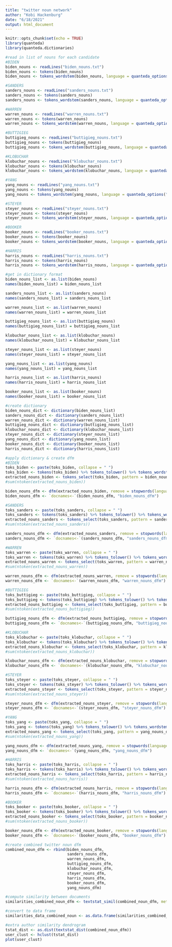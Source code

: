 ```yaml
---
title: "twitter noun network"
author: "Kobi Hackenburg"
date: "6/18/2021"
output: html_document
---
```


```r
knitr::opts_chunk$set(echo = TRUE)
library(quanteda)
library(quanteda.dictionaries)
```

```r
#read in list of nouns for each candidate
#BIDEN
biden_nouns <- readLines("biden_nouns.txt") 
biden_nouns <- tokens(biden_nouns)
biden_nouns <- tokens_wordstem(biden_nouns, language = quanteda_options("language_stemmer"))

#SANDERS
sanders_nouns <- readLines("sanders_nouns.txt") 
sanders_nouns <- tokens(sanders_nouns)
sanders_nouns <- tokens_wordstem(sanders_nouns, language = quanteda_options("language_stemmer"))

#WARREN
warren_nouns <- readLines("warren_nouns.txt") 
warren_nouns <- tokens(warren_nouns)
warren_nouns <- tokens_wordstem(warren_nouns, language = quanteda_options("language_stemmer"))

#BUTTIGIEG
buttigieg_nouns <- readLines("buttigieg_nouns.txt") 
buttigieg_nouns <- tokens(buttigieg_nouns)
buttigieg_nouns <- tokens_wordstem(buttigieg_nouns, language = quanteda_options("language_stemmer"))

#KLOBUCHAR
klobuchar_nouns <- readLines("klobuchar_nouns.txt") 
klobuchar_nouns <- tokens(klobuchar_nouns)
klobuchar_nouns <- tokens_wordstem(klobuchar_nouns, language = quanteda_options("language_stemmer"))

#YANG
yang_nouns <- readLines("yang_nouns.txt") 
yang_nouns <- tokens(yang_nouns)
yang_nouns <- tokens_wordstem(yang_nouns, language = quanteda_options("language_stemmer"))

#STEYER
steyer_nouns <- readLines("steyer_nouns.txt") 
steyer_nouns <- tokens(steyer_nouns)
steyer_nouns <- tokens_wordstem(steyer_nouns, language = quanteda_options("language_stemmer"))

#BOOKER
booker_nouns <- readLines("booker_nouns.txt") 
booker_nouns <- tokens(booker_nouns)
booker_nouns <- tokens_wordstem(booker_nouns, language = quanteda_options("language_stemmer"))

#HARRIS
harris_nouns <- readLines("harris_nouns.txt") 
harris_nouns <- tokens(harris_nouns)
harris_nouns <- tokens_wordstem(harris_nouns, language = quanteda_options("language_stemmer"))

#get in dictionary format
biden_nouns_list <- as.list(biden_nouns)
names(biden_nouns_list) = biden_nouns_list

sanders_nouns_list <- as.list(sanders_nouns)
names(sanders_nouns_list) = sanders_nouns_list

warren_nouns_list <- as.list(warren_nouns)
names(warren_nouns_list) = warren_nouns_list

buttigieg_nouns_list <- as.list(buttigieg_nouns)
names(buttigieg_nouns_list) = buttigieg_nouns_list

klobuchar_nouns_list <- as.list(klobuchar_nouns)
names(klobuchar_nouns_list) = klobuchar_nouns_list

steyer_nouns_list <- as.list(steyer_nouns)
names(steyer_nouns_list) = steyer_nouns_list

yang_nouns_list <- as.list(yang_nouns)
names(yang_nouns_list) = yang_nouns_list

harris_nouns_list <- as.list(harris_nouns)
names(harris_nouns_list) = harris_nouns_list

booker_nouns_list <- as.list(booker_nouns)
names(booker_nouns_list) = booker_nouns_list

#create dictionary
biden_nouns_dict <- dictionary(biden_nouns_list)
sanders_nouns_dict <- dictionary(sanders_nouns_list)
warren_nouns_dict <- dictionary(warren_nouns_list)
buttigieg_nouns_dict <- dictionary(buttigieg_nouns_list)
klobuchar_nouns_dict <- dictionary(klobuchar_nouns_list)
steyer_nouns_dict <- dictionary(steyer_nouns_list)
yang_nouns_dict <- dictionary(yang_nouns_list)
booker_nouns_dict <- dictionary(booker_nouns_list)
harris_nouns_dict <- dictionary(harris_nouns_list)

#apply dictionary & create dfm
#BIDEN
toks_biden <- paste(toks_biden, collapse = " ")
toks_biden <- tokens(toks_biden) %>% tokens_tolower() %>% tokens_wordstem()
extracted_nouns_biden <- tokens_select(toks_biden, pattern = biden_nouns_dict, valuetype = "glob")
#sum(ntoken(extracted_nouns_biden))

biden_nouns_dfm <- dfm(extracted_nouns_biden, remove = stopwords(language = "en"), tolower = TRUE, stem = TRUE)
biden_nouns_dfm <- `docnames<-`(biden_nouns_dfm, "biden_nouns_dfm")

#SANDERS
toks_sanders <- paste(toks_sanders, collapse = " ")
toks_sanders <- tokens(toks_sanders) %>% tokens_tolower() %>% tokens_wordstem()
extracted_nouns_sanders <- tokens_select(toks_sanders, pattern = sanders_nouns_dict, valuetype = "glob")
#sum(ntoken(extracted_nouns_sanders))

sanders_nouns_dfm <- dfm(extracted_nouns_sanders, remove = stopwords(language = "en"), tolower = TRUE, stem = TRUE)
sanders_nouns_dfm <- `docnames<-`(sanders_nouns_dfm, "sanders_nouns_dfm")

#WARREN
toks_warren <- paste(toks_warren, collapse = " ")
toks_warren <- tokens(toks_warren) %>% tokens_tolower() %>% tokens_wordstem()
extracted_nouns_warren <- tokens_select(toks_warren, pattern = warren_nouns_dict, valuetype = "glob")
#sum(ntoken(extracted_nouns_warren))

warren_nouns_dfm <- dfm(extracted_nouns_warren, remove = stopwords(language = "en"), tolower = TRUE, stem = TRUE)
warren_nouns_dfm <- `docnames<-`(warren_nouns_dfm, "warren_nouns_dfm")

#BUTTIGIEG
toks_buttigieg <- paste(toks_buttigieg, collapse = " ")
toks_buttigieg <- tokens(toks_buttigieg) %>% tokens_tolower() %>% tokens_wordstem()
extracted_nouns_buttigieg <- tokens_select(toks_buttigieg, pattern = buttigieg_nouns_dict, valuetype = "glob")
#sum(ntoken(extracted_nouns_buttigieg))

buttigieg_nouns_dfm <- dfm(extracted_nouns_buttigieg, remove = stopwords(language = "en"), tolower = TRUE, stem = TRUE)
buttigieg_nouns_dfm <- `docnames<-`(buttigieg_nouns_dfm, "buttigieg_nouns_dfm")

#KLOBUCHAR
toks_klobuchar <- paste(toks_klobuchar, collapse = " ")
toks_klobuchar <- tokens(toks_klobuchar) %>% tokens_tolower() %>% tokens_wordstem()
extracted_nouns_klobuchar <- tokens_select(toks_klobuchar, pattern = klobuchar_nouns_dict, valuetype = "glob")
#sum(ntoken(extracted_nouns_klobuchar))

klobuchar_nouns_dfm <- dfm(extracted_nouns_klobuchar, remove = stopwords(language = "en"), tolower = TRUE, stem = TRUE)
klobuchar_nouns_dfm <- `docnames<-`(klobuchar_nouns_dfm, "klobuchar_nouns_dfm")

#STEYER
toks_steyer <- paste(toks_steyer, collapse = " ")
toks_steyer <- tokens(toks_steyer) %>% tokens_tolower() %>% tokens_wordstem()
extracted_nouns_steyer <- tokens_select(toks_steyer, pattern = steyer_nouns_dict, valuetype = "glob")
#sum(ntoken(extracted_nouns_steyer))

steyer_nouns_dfm <- dfm(extracted_nouns_steyer, remove = stopwords(language = "en"), tolower = TRUE, stem = TRUE)
steyer_nouns_dfm <- `docnames<-`(steyer_nouns_dfm, "steyer_nouns_dfm")

#YANG
toks_yang <- paste(toks_yang, collapse = " ")
toks_yang <- tokens(toks_yang) %>% tokens_tolower() %>% tokens_wordstem()
extracted_nouns_yang <- tokens_select(toks_yang, pattern = yang_nouns_dict, valuetype = "glob")
#sum(ntoken(extracted_nouns_yang))

yang_nouns_dfm <- dfm(extracted_nouns_yang, remove = stopwords(language = "en"), tolower = TRUE, stem = TRUE)
yang_nouns_dfm <- `docnames<-`(yang_nouns_dfm, "yang_nouns_dfm")

#HARRIS
toks_harris <- paste(toks_harris, collapse = " ")
toks_harris <- tokens(toks_harris) %>% tokens_tolower() %>% tokens_wordstem()
extracted_nouns_harris <- tokens_select(toks_harris, pattern = harris_nouns_dict, valuetype = "glob")
#sum(ntoken(extracted_nouns_harris))

harris_nouns_dfm <- dfm(extracted_nouns_harris, remove = stopwords(language = "en"), tolower = TRUE, stem = TRUE)
harris_nouns_dfm <- `docnames<-`(harris_nouns_dfm, "harris_nouns_dfm")

#BOOKER
toks_booker <- paste(toks_booker, collapse = " ")
toks_booker <- tokens(toks_booker) %>% tokens_tolower() %>% tokens_wordstem()
extracted_nouns_booker <- tokens_select(toks_booker, pattern = booker_nouns_dict, valuetype = "glob")
#sum(ntoken(extracted_nouns_booker))

booker_nouns_dfm <- dfm(extracted_nouns_booker, remove = stopwords(language = "en"), tolower = TRUE, stem = TRUE)
booker_nouns_dfm <- `docnames<-`(booker_nouns_dfm, "booker_nouns_dfm")

#create combined twitter noun dfm
combined_noun_dfm <- rbind(biden_nouns_dfm,
                           sanders_nouns_dfm,
                           warren_nouns_dfm,
                           buttigieg_nouns_dfm,
                           klobuchar_nouns_dfm,
                           steyer_nouns_dfm,
                           harris_nouns_dfm,
                           booker_nouns_dfm,
                           yang_nouns_dfm)

#compute similarity between documents 
similarities_combined_noun_dfm <- textstat_simil(combined_noun_dfm, method = "cosine")

#convert to data frame
similarities_data_combined_noun <- as.data.frame(similarities_combined_noun_dfm)

#extra author similarity dendrogram
tstat_dist <- as.dist(textstat_dist(combined_noun_dfm))
user_clust <- hclust(tstat_dist)
plot(user_clust)  
```

